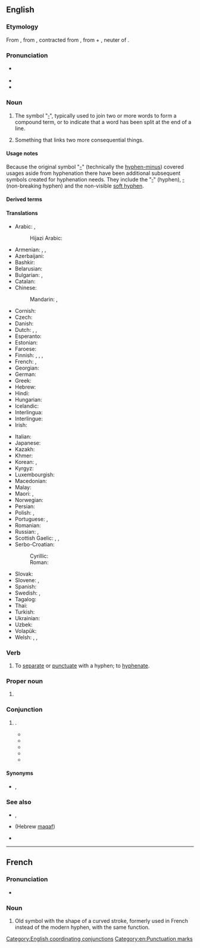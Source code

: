 ==English==
{{wikipedia}}

===Etymology===
From {{etyl|LL.|en}}, from {{der|en|grc|ὑφέν||together}}, contracted from {{m|grc|ὑφ’ ἕν||under one}}, from {{m|grc|ὑπό||under}} + {{m|grc|ἕν||one}}, neuter of {{m|grc|εἷς||one}}.

===Pronunciation===
* {{a|RP|GenAm}} {{IPA|/ˈhaɪ.fən/|lang=en}}
* {{audio|En-us-hyphen.ogg|Audio (US)|lang=en}}
* {{rhymes|aɪfən|lang=en}}

===Noun===
{{en-noun}}

# The symbol "[[‐]]", typically used to join two or more words to form a compound term, or to indicate that a word has been split at the end of a line.
# {{lb|en|figuratively}} Something that links two more consequential things.

====Usage notes====
Because the original symbol "[[-]]" (technically the [[hyphen-minus]]) covered usages aside from hyphenation there have been additional subsequent symbols created for hyphenation needs. They include the "[[‐]]" (hyphen), [[‑]] (non-breaking hyphen) and the non-visible [[soft hyphen]].

====Derived terms====
{{der3|lang=en|hyphenate|hyphenated|hyphenation|hyphenator|soft hyphen|hyphen-minus|hyphenless|hyphenism|hyphenic}}

====Translations====
{{trans-top|symbol used to join words or to indicate a word has been split}}
* Arabic: {{t|ar|شَحْطَة|f}}, {{t|ar|شَرْطَة|f}}
*: Hijazi Arabic: {{t|acw|شَرْطَة|f|tr=šarṭa}}
* Armenian: {{t+|hy|միության գծիկ}}, {{t+|hy|դեֆիս}}, {{t+|hy|ենթամնա}}
* Azerbaijani: {{t|az|defis}}
* Bashkir: {{t|ba|һыҙыҡса}}
* Belarusian: {{t|be|злучо́к|m}}
* Bulgarian: {{t+|bg|тире|n}}, {{t|bg|дефи́с|m}}
* Catalan: {{t|ca|guionet|m}}
* Chinese:
*: Mandarin: {{t+|cmn|連字號|sc=Hani}}, {{t+|cmn|连字号|tr=liánzìhào|sc=Hani}}
* Cornish: {{t|kw|nos-junya|m}}
* Czech: {{t|cs|spojovník|m}}
* Danish: {{t+|da|bindestreg|c}}
* Dutch: {{t|nl|afbreekteken|n}}, {{t+|nl|koppelteken|n}}, {{t+|nl|verbindingsstreepje|n}}
* Esperanto: {{t|eo|streketo}}
* Estonian: {{t-needed|et}}
* Faroese: {{t|fo|bindistrika|f}}
* Finnish: {{gloss|joining compounds}} {{t+|fi|yhdysmerkki}}, {{t+|fi|yhdysviiva}}, {{t+|fi|väliviiva}}, {{gloss|dividing words between lines}} {{t+|fi|tavuviiva}}
* French: {{t+|fr|trait d'union|m}}, {{t+|fr|tiret|m}}
* Georgian: {{t+|ka|დეფისი}}
* German: {{t+|de|Bindestrich|m}}
* Greek: {{t+|el|ενωτικό|n}}
* Hebrew: {{t+|he|מקף|m|tr=makaf}}
* Hindi: {{t|hi|हैफ़ेन}}
* Hungarian: {{t+|hu|kötőjel}}
* Icelandic: {{t+|is|bandstrik|n}}
* Interlingua: {{t|ia|tracto de union}}
* Interlingue: {{t|ie|tiré}}
* Irish: {{t|ga|fleiscín|m}}
{{trans-mid}}
* Italian: {{t+|it|trattino|m}}
* Japanese: {{t+|ja|ハイフン|tr=haifun}}
* Kazakh: {{t|kk|дефис}}
* Khmer: {{t|km|សហសញ្ញា|tr=sa’ha’ saññaa|sc=Khmr}}
* Korean: {{t|ko|붙임표|tr=buchimpyo}}, {{t|ko|하이픈|tr=haifeun}}
* Kyrgyz: {{t|ky|дефис}}
* Luxembourgish: {{t|lb|Bindestréch|m}}
* Macedonian: {{t|mk|цртичка|f|tr=c'rtička}}
* Malay: {{t|ms|sempang}}
* Maori: {{t|mi|tohuhono}} {{qualifier|to join words}}, {{t|mi|tohuwehe}} {{qualifier|to split words}}
* Norwegian: {{t|no|bindestrek|m}}
* Persian: {{t|fa|نیم‌خط|tr=nim-xat|sc=fa-Arab}}
* Polish: {{t+|pl|dywiz|m}}, {{t+|pl|łącznik|m}}
* Portuguese: {{t+|pt|hífen|m}}, {{t+|pt|traço|m}}
* Romanian: {{t+|ro|cratimă|f}}
* Russian: {{t+|ru|дефи́с|m}}, {{t+|ru|чёрточка|f}}
* Scottish Gaelic: {{t|gd|sgrìob-cheangail|f}}, {{t|gd|strìoch|f}}, {{t|gd|tàthan|m}}
* Serbo-Croatian:
*: Cyrillic: {{t|sh|спојница|f}}
*: Roman: {{t+|sh|spojnica|f}}
* Slovak: {{t|sk|spojovník|m}}
* Slovene: {{t+|sl|vezaj|m}}, {{t|sl|deljaj|m}}
* Spanish: {{t+|es|guion|m}}
* Swedish: {{t+|sv|bindestreck|n}}, {{t+|sv|divis}}
* Tagalog: {{t|tl|gitling}}
* Thai: {{t|th|ยัติภังค์}}
* Turkish: {{t-needed|tr}}
* Ukrainian: {{t|uk|дефіс|m|tr=defís|sc=Cyrl}}
* Uzbek: {{t+|uz|defis}}
* Volapük: {{t-needed|vo}}
* Welsh: {{t|cy|cysylltnod|m}}, {{t|cy|cyplysnod|m}}, {{t|cy|heiffen|m}}
{{trans-bottom}}

===Verb===
{{en-verb}}

# {{lb|en|transitive|dated}} To [[separate]] or [[punctuate]] with a hyphen; to [[hyphenate]].

===Proper noun===
{{en-proper noun}}

# {{lb|en|colloquial}} {{non-gloss definition|Used to refer to a person with a hyphenated name}}

===Conjunction===
{{en-con}}

# {{non-gloss definition|Used to emphasize the coordinating function usually indicated by the punctuation "-"}}.
#* {{quote-book|title=Youth is the time|author=Robert Gessner|year=1945|passage=You are sitting at the wrong table, if I may be so bold, among the misguided who believe in the mass murder of mentalities, otherwise known as the liberal arts '''hyphen''' vocational training '''hyphen''' education.}}
#* {{quote-book|title=Home town|author=[[w:Cleveland Amory|Cleveland Amory]]|year=1950|passage=Ax was now a Hollywood hyphenated man. An actor '''hyphen''' director '''hyphen''' writer.}}
#* {{quote-book|title=Vanishing acts|author=Linda Crawford|year=1983|passage=He described himself as a poet-composer and actually said the word hyphen when he did so: "I'm a poet '''hyphen''' composer.}}
#* {{quote-book|title=M*A*S*H: the exclusive, inside story of TV's most popular show|author=David S. Reiss|year=1983|passage=He is an actor ('''hyphen''') writer ('''hyphen''') director. In the fifth year of the series Alan Alda added another title to his growing list — that of creative consultant.}}
#* {{quote-book|title=What If Holden Caulfield Went to Law School?|page=65|author=Stephen M. Murphy|year=2007|passage=One reason he has avoided reading legal thrillers is that “they seem really to have been written by lawyer-'''hyphen'''-authors.”}}

====Synonyms====
* {{sense|used as coordinator}} {{l|en|slash}}, {{l|en|cum}}

===See also===
* {{l|en|minus}}, {{l|en|minus sign}}
* {{l|en|־}} (Hebrew [[maqaf]])
* {{pedialite}}
{{punctuation}}

[[Category:English coordinating conjunctions]]
[[Category:en:Punctuation marks]]

----

==French==

===Pronunciation===
* {{fr-muteh}} {{fr-IPA|hyphène}}

===Noun===
{{fr-noun|m}}

# Old symbol with the shape of a curved stroke, formerly used in French instead of the modern hyphen, with the same function.